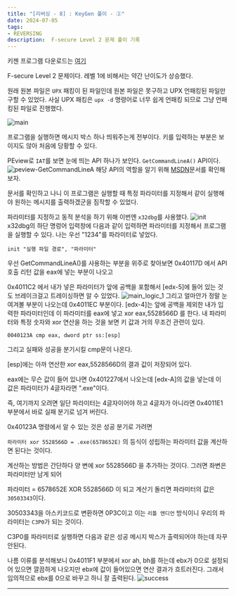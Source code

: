 ```yaml
---
title: "[리버싱 - 8] : KeyGen 풀이 - ②"
date: 2024-07-05
tags:
- REVERSING
description:  F-secure Level 2 문제 풀이 기록
---
```

키젠 프로그램 다운로드는 [여기](https://github.com/Jeong-Je/my-tech-blog-v2/blob/main/public/images/post-11/FSC_Level_2.exe)

F-secure Level 2 문제이다. 레벨 1에 비해서는 약간 난이도가 상승했다.

원래 원본 파일은 `UPX` 패킹이 된 파일인데 원본 파일은 못구하고 UPX 언패킹된 파일만 구할 수 있었다.
사실 UPX 패킹은 `upx -d` 명령어로 너무 쉽게 언패킹 되므로 그냥 언패킹된 파일로 진행했다.

![main](/images/post-11/main.png)

프로그램을 실행하면 메시지 박스 하나 띄워주는게 전부이다. 키를 입력하는 부분은 보이지도 않아 처음에 당황할 수 있다.

PEview로 `IAT`를 보면 눈에 띄는 API 하나가 보인다. `GetCommandLineA()` API이다.
![peview-GetCommandLineA](/images/post-11/peview-GetCommandLineA.png)
해당 API의 역할을 알기 위해 [MSDN](https://learn.microsoft.com/ko-kr/windows/win32/api/processenv/nf-processenv-getcommandlinea)문서를 확인해보자.

문서를 확인하고 나니 이 프로그램은 실행할 때 특정 파라미터를 지정해서 같이 실행해야 원하는 메시지를 출력하겠군을 짐작할 수 있었다.

파라미터를 지정하고 동적 분석을 하기 위해 이번엔 `x32dbg`를 사용했다.
![init](/images/post-11/init.png)
x32dbg의 하단 명렁어 입력창에 다음과 같이 입력하면 파라미터를 지정해서 프로그램을 실행할 수 있다. 나는 우선 "1234"를 파라미터로 넣었다.
```
init "실행 파일 경로", "파라미터"
```
우선 GetCommandLineA()를 사용하는 부분을 위주로 찾아보면
0x40117D 에서 API 호출 리턴 값을 eax에 넣는 부분이 나오고

0x4011C2 에서 내가 넣은 파라미터가 앞에 공백을 포함해서 [edx-5]에 들어 있는 것도 브레이크걸고 트레이싱하면 알 수 있었다.
![main_logic_1](/images/post-11/main_logic_1.png)
그리고 얼마안가 정말 눈여겨볼 부분이 나오는데 0x4011EC 부분이다.
[edx-4]는 앞에 공백을 제외한 내가 입력한 파라미터인데 이 파라미터를 eax에 넣고
xor eax,5528566D 를 한다. 내 파라미터와 특정 숫자와 xor 연산을 하는 것을 보면 키 값과 거의 무조건 관련이 있다.
```
0040123A cmp eax, dword ptr ss:[esp]
```
그리고 실패와 성공을 분기시킬 cmp문이 나온다.

[esp]에는 아까 연산한 xor eax,5528566D의 결과 값이 저장되어 있다.

eax에는 무슨 값이 들어 있나면 0x401227에서 나오는데 [edx-A]의 값을 넣는데 이 값은 파라미터가 4글자라면 ".exe"이다.

즉, 여기까지 오려면 일단 파라미터는 4글자이어야 하고 4글자가 아니라면 0x4011E1 부분에서 바로 실패 분기로 넘겨 버린다.

0x40123A 명령에서 알 수 있는 것은 성공 분기로 가려면 

`파라미터 xor 5528566D = .exe(6578652E)` 의 등식이 성립하는 파라미터 값을 계산하면 된다는 것이다.

계산하는 방법은 간단하다 양 변에 xor 5528566D 을 추가하는 것이다. 그러면 좌변은 파라미터만 남게 되어

파라미터 = 6578652E XOR 5528566D 이 되고 계산기 돌리면 파라미터의 값은 `30503343`이다.

30503343을 아스키코드로 변환하면 0P3C이고 이는 `리틀 엔디언` 방식이니 우리의 파라미터는 `C3P0`가 되는 것이다.

C3P0를 파라미터로 실행하면 다음과 같은 성공 메시지 박스가 출력되어야 하는데 자꾸 안된다.

나름 이류를 분석해보니  0x4011F1 부분에서 xor ah, bh를 하는데 ebx가 0으로 설정되어 있으면 깔끔하게 나오지만 
ebx에 값이 들어있으면 연산 결과가 흐트러진다. 그래서 임의적으로 ebx를 0으로 바꾸고 하니 잘 출력된다.
![success](/images/post-11/success.png)
***